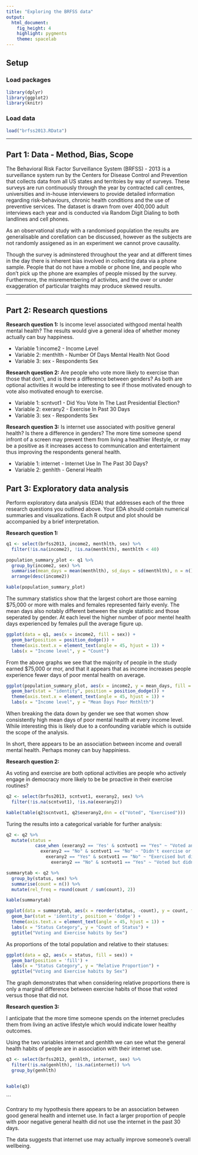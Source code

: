 ```yaml
---
title: "Exploring the BRFSS data"
output:
  html_document:
    fig_height: 4
    highlight: pygments
    theme: spacelab
---
```


## Setup

### Load packages

```r
library(dplyr)
library(ggplot2)
library(knitr)
```

### Load data

```r
load("brfss2013.RData")
```

* * *
## Part 1: Data - Method, Bias, Scope

The Behavioral Risk Factor Surveillance System (BRFSS) - 2013 is a surveillance system run by the Centers for Disease Control and Prevention that collects data from all US states and territoies by way of surveys. These surveys are run continuously through the year by contracted call centres, universities and in-house interviewers to provide detailed information regarding risk-behaviours, chronic health conditions and the use of preventive services. The dataset is drawn from over 400,000 adult interviews each year and is conducted via Random Digit Dialing to both landlines and cell phones.

As an observational study with a randomised population the results are generalisable and corellation can be discussed, however as the subjects are not randomly assigened as in an experiment we cannot prove causality.

Though the survey is adminstered throughout the year and at different times in the day there is inherent bias involved in collecting data via a phone sample. People that do not have a mobile or phone line, and people who don't pick up the phone are examples of people missed by the survey. Furthermore, the misremembering of activites, and the over or under exaggeration of particular traights may produce skewed results.

* * *

## Part 2: Research questions

**Research question 1:**
Is income level associated withgood mental health mental health? The results would give a general idea of whether money actually can buy happiness.
<ul>
<li>Variable 1:income2 - Income Level</li>
<li>Variable 2: menthlth - Number Of Days Mental Health Not Good</li>
<li>Variable 3: sex - Respondents Sex</li>
</ul>
**Research question 2:**
Are people who vote more likely to exercise than those that don't, and is there a difference between genders? As both are optional activities it would be interesting to see if those motivated enough to vote also motivated enough to exercise.
<ul>
<li>Variable 1: scntvot1 - Did You Vote In The Last Presidential Election?</li>
<li>Variable 2: exerany2 - Exercise In Past 30 Days</li>
<li>Variable 3: sex - Respondents Sex</li>
</ul>
**Research question 3:**
Is internet use associated with positive general health? Is there a difference in genders? The more time someone spend infront of a screen may prevent them from living a healthier lifestyle, or may be a positive as it increases access to communication and entertaiment thus improving the respondents general health.
<ul>
<li>Variable 1: internet - Internet Use In The Past 30 Days?</li>
<li>Variable 2: genhlth - General Health</li>
</ul>

## Part 3: Exploratory data analysis

Perform exploratory data analysis (EDA) that addresses each of the three research questions you outlined above. Your EDA should contain numerical summaries and visualizations. Each R output and plot should be accompanied by a brief interpretation.

**Research question 1:**

```r
q1 <- select(brfss2013, income2, menthlth, sex) %>%
  filter(!is.na(income2), !is.na(menthlth), menthlth < 40)

population_summary_plot <- q1 %>%
  group_by(income2, sex) %>%
  summarise(mean_days = mean(menthlth), sd_days = sd(menthlth), n = n()) %>%
  arrange(desc(income2))

kable(population_summary_plot)
```

The summary statistics show that the largest cohort are those earning $75,000 or more with males and females represented fairly evenly. The mean days also notably different between the single statistic and those seperated by gender. At each level the higher number of poor mentel health days experienced by females pull the average figure up.


```r
ggplot(data = q1, aes(x = income2, fill = sex)) +
  geom_bar(position = position_dodge()) +
  theme(axis.text.x = element_text(angle = 45, hjust = 1)) +
  labs(x = "Income level", y = "Count")
```


From the above graphs we see that the majority of people in the study earned $75,000 or mor, and that it appears that as income increases people experience fewer days of poor mental health on average.


```r
ggplot(population_summary_plot, aes(x = income2, y = mean_days, fill = sex)) +
  geom_bar(stat = "identity", position = position_dodge()) +
  theme(axis.text.x = element_text(angle = 45, hjust = 1)) +
  labs(x = "Income level", y = "Mean Days Poor Mnthlth")
```

When breaking the data down by gender we see that women show consistently high mean days of poor mental health at every income level. While interesting this is likely due to a confounding variable which is outside the scope of the analysis.

In short, there appears to be an association between income and overall mental health. Perhaps money can buy happiniess.


**Research question 2:**

As voting and exercise are both optional activities are people who actively engage in democracy more likely to be be proactive in their exercise routines?

```r
q2 <- select(brfss2013, scntvot1, exerany2, sex) %>%
  filter(!is.na(scntvot1), !is.na(exerany2))

kable(table(q2$scntvot1, q2$exerany2,dnn = c("Voted", "Exercised")))
```

Turing the results into a categorical variable for further analysis:

```r
q2 <- q2 %>%
  mutate(status = 
           case_when (exerany2 == 'Yes' & scntvot1 == "Yes" ~ "Voted and exercised", 
             exerany2 == "No" & scntvot1 == "No" ~ "Didn't exercise or vote",
               exerany2 == "Yes" & scntvot1 == "No" ~ "Exercised but didn't vote",
                 exerany2 == "No" & scntvot1 == "Yes" ~ "Voted but didn't exercise"))
```

```r
summarytab <- q2 %>%
  group_by(status, sex) %>%
  summarise(count = n()) %>%
  mutate(rel_freq = round(count / sum(count), 2))

kable(summarytab)
```



```r
ggplot(data = summarytab, aes(x = reorder(status, -count), y = count, fill = sex)) +
  geom_bar(stat = 'identity', position = 'dodge') +
  theme(axis.text.x = element_text(angle = 45, hjust = 1)) +
  labs(x = "Status Category", y = "Count of Status") +
  ggtitle("Voting and Exercise habits by Sex")
```


As proportions of the total population and relative to their statuses:


```r
ggplot(data = q2, aes(x = status, fill = sex)) +
  geom_bar(position = 'fill') +
  labs(x = "Status Category", y = "Relative Proportion") +
  ggtitle("Voting and Exercise habits by Sex")
```


The graph demonstrates that when considering relative proportions there is only a marginal difference between exercise habits of those that voted versus those that did not.


**Research question 3:**

I anticipate that the more time someone spends on the internet precludes them from living an active lifestyle which would indicate lower healthy outcomes.

Using the two variables internet and genhlth we can see what the general health habits of people are in association with their internet use.

```r
q3 <- select(brfss2013, genhlth, internet, sex) %>%
  filter(!is.na(genhlth), !is.na(internet)) %>%
  group_by(genhlth)


kable(q3)

```
```

Contrary to my hypothesis there appears to be an association between good general health and internet use. In fact a larger proportion of people with poor negative general health did not use the internet in the past 30 days.

The data suggests that internet use may actually improve someone's overall wellbeing. 


